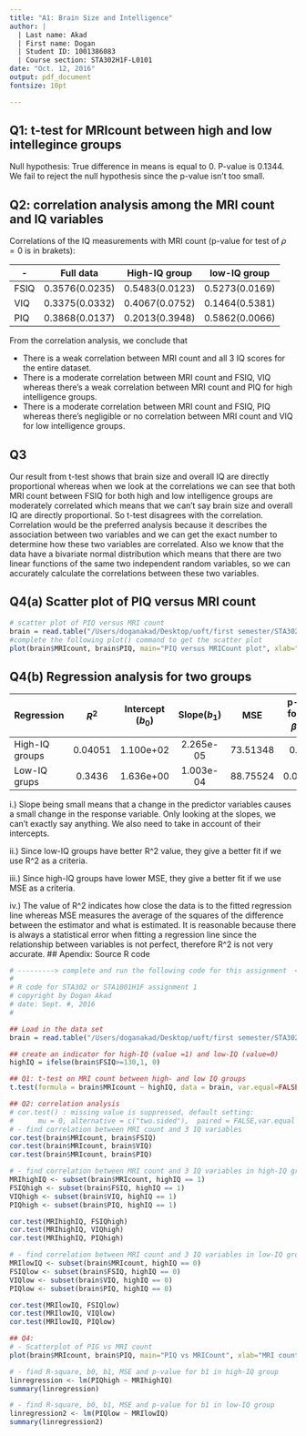 ```yaml
---
title: "A1: Brain Size and Intelligence"
author: |
  | Last name: Akad
  | First name: Dogan
  | Student ID: 1001386083
  | Course section: STA302H1F-L0101
date: "Oct. 12, 2016"
output: pdf_document
fontsize: 10pt

---
```


## Q1: t-test for MRIcount between high and low intellegince groups
Null hypothesis: True difference in means is equal to 0.
P-value is 0.1344. We fail to reject the null hypothesis since the p-value isn't too small.


\newpage
## Q2: correlation analysis among the MRI count and IQ variables
Correlations of the IQ measurements with MRI count (p-value for test of $\rho=0$ is in brakets):

-| Full data | High-IQ group | low-IQ group|
------|:-------------:|:-------------:|:-------------:|
FSIQ  | 0.3576(0.0235)| 0.5483(0.0123)| 0.5273(0.0169)|
VIQ  |0.3375(0.0332)| 0.4067(0.0752) | 0.1464(0.5381)|
PIQ  |0.3868(0.0137)| 0.2013(0.3948) | 0.5862(0.0066)|

From the correlation analysis, we conclude that 

- There is a weak correlation between MRI count and all 3 IQ scores for the entire dataset.
- There is a moderate correlation between MRI count and FSIQ, VIQ whereas there's a weak correlation between MRI count and PIQ for high intelligence groups.
- There is a moderate correlation between MRI count and FSIQ, PIQ whereas there's  negligible or no correlation between MRI count and VIQ for low intelligence groups.


\newpage
## Q3
Our result from t-test shows that brain size and overall IQ are directly proportional whereas when we look at the correlations we can see that both MRI count between FSIQ for both high and low intelligence groups are moderately correlated which means that we can't say brain size and overall IQ are directly proportional. So t-test disagrees with the correlation. Correlation would be the preferred analysis because it describes the association between two variables and we can get the exact number to determine how these two variables are correlated. Also we know that the data have a bivariate normal distribution which means that there are two linear functions of the same two independent random variables, so we can accurately calculate the correlations between these two variables.


\newpage
## Q4(a) Scatter plot of PIQ versus MRI count
\small
```r
# scatter plot of PIQ versus MRI count
brain = read.table("/Users/doganakad/Desktop/uoft/first semester/STA302/A1/BrainData.csv",sep=" ",header=T)
#complete the following plot() command to get the scatter plot
plot(brain$MRIcount, brain$PIQ, main="PIQ versus MRICount plot", xlab="MRI count", ylab = "PIQ")
```


## Q4(b) Regression analysis for two groups

\normalsize

Regression |      $R^2$     | Intercept ($b_0$) | Slope($b_1$) | MSE   | p-value for $H_0: \beta_1=0$ 
-----------|:-----------: |:-----------: |:-----------: |:-----------: |:-----------: |
High-IQ groups |0.04051 | 1.100e+02 | 2.265e-05 |73.51348 | 0.3948
Low-IQ grups  | 0.3436 | 1.636e+00 | 1.003e-04 |88.75524 | 0.006602

i.)  Slope being small means that a change in the predictor variables causes a small change in the response variable. Only looking at the slopes, we can't exactly say anything. We also need to take in account of their intercepts.

ii.) Since low-IQ groups have better R^2 value, they give a better fit if we use R^2 as a criteria.

iii.) Since high-IQ groups have lower MSE, they give a better fit if we use MSE as a criteria.

iv.) The value of R^2 indicates how close the data is to the fitted regression line whereas MSE measures the average of the squares of the difference between the estimator and what is estimated. It is reasonable because there is always a statistical error when fitting a regression line since the relationship between variables is not perfect, therefore R^2 is not very accurate.
\newpage
## Apendix: Source R code
\small
```r

# ---------> complete and run the following code for this assignment  <-------
#
# R code for STA302 or STA1001H1F assignment 1
# copyright by Dogan Akad
# date: Sept. #, 2016
#

## Load in the data set
brain = read.table("/Users/doganakad/Desktop/uoft/first semester/STA302/A1/BrainData.csv",sep=" ",header=T)

## create an indicator for high-IQ (value =1) and low-IQ (value=0)
highIQ = ifelse(brain$FSIQ>=130,1, 0)

## Q1: t-test on MRI count between high- and low IQ groups 
t.test(formula = brain$MRIcount ~ highIQ, data = brain, var.equal=FALSE)

## Q2: correlation analysis
# cor.test() : missing value is suppressed, default setting: 
#      mu = 0, alternative = c("two.sided"),  paired = FALSE,var.equal = FALSE         
# - find correlation between MRI count and 3 IQ variables 
cor.test(brain$MRIcount, brain$FSIQ)
cor.test(brain$MRIcount, brain$VIQ)
cor.test(brain$MRIcount, brain$PIQ)

# - find correlation between MRI count and 3 IQ variables in high-IQ group
MRIhighIQ <- subset(brain$MRIcount, highIQ == 1)
FSIQhigh <- subset(brain$FSIQ, highIQ == 1)
VIQhigh <- subset(brain$VIQ, highIQ == 1)
PIQhigh <- subset(brain$PIQ, highIQ == 1)

cor.test(MRIhighIQ, FSIQhigh)
cor.test(MRIhighIQ, VIQhigh)
cor.test(MRIhighIQ, PIQhigh)

# - find correlation between MRI count and 3 IQ variables in low-IQ group  
MRIlowIQ <- subset(brain$MRIcount, highIQ == 0)
FSIQlow <- subset(brain$FSIQ, highIQ == 0)
VIQlow <- subset(brain$VIQ, highIQ == 0)
PIQlow <- subset(brain$PIQ, highIQ == 0)

cor.test(MRIlowIQ, FSIQlow)
cor.test(MRIlowIQ, VIQlow)
cor.test(MRIlowIQ, PIQlow)

## Q4: 
# - Scatterplot of PIG vs MRI count
plot(brain$MRIcount, brain$PIQ, main="PIQ vs MRICount", xlab="MRI count", ylab = "PIQ")

# - find R-square, b0, b1, MSE and p-value for b1 in high-IQ group
linregression <- lm(PIQhigh ~ MRIhighIQ)
summary(linregression)

# - find R-square, b0, b1, MSE and p-value for b1 in low-IQ group
linregression2 <- lm(PIQlow ~ MRIlowIQ)
summary(linregression2)
```
